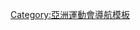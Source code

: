 {{Navbox
|name=亞洲室內運動會保齡球比賽
| title = [[亞洲室內運動會保齡球比賽]]
|listclass = hlist

|imageleft = [[Image:Bowling pictogram.svg|50px]]
|liststyle = padding-right:50px
|list1=
* [[2007年亞洲室內運動會保齡球比賽|2007]]
* [[2009年亞洲室內運動會保齡球比賽|2009]]
* [[2013年亞洲室內暨武藝運動會保齡球比賽|2013]]
}}<noinclude>
[[Category:亞洲運動會導航模板]]
</noinclude>